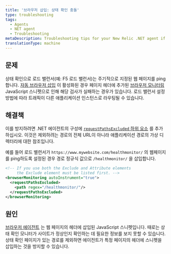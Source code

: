 ```yaml
---
title: '브라우저 삽입: 상태 확인 충돌'
type: troubleshooting
tags:
  - Agents
  - NET agent
  - Troubleshooting
metaDescription: Troubleshooting tips for your New Relic .NET agent if your webpage health check is failing.
translationType: machine
---
```


## 문제

상태 확인으로 로드 밸런서(예: F5 로드 밸런서)는 주기적으로 지정된 웹 페이지를 ping합니다. [자동 브라우저 삽입](/docs/agents/net-agent/additional-installation/new-relic-browser-net-agent) 이 활성화된 경우 페이지 헤더에 추가된 [브라우저 모니터링](/docs/browser/new-relic-browser/getting-started/introduction-new-relic-browser) JavaScript 스니펫으로 인해 해당 검사가 실패하는 경우가 있습니다. 로드 밸런서 설정 방법에 따라 트래픽이 다른 애플리케이션 인스턴스로 라우팅될 수 있습니다.

## 해결책

이를 방지하려면 .NET 에이전트의 구성에 [`requestPathsExcluded` 하위 요소](/docs/agents/net-agent/configuration/net-agent-configuration#browser-path-exclusion) 를 추가하십시오. 이것은 제외하려는 경로의 전체 URL이 아니라 애플리케이션 경로의 가상 디렉터리에 대한 참조입니다.

예를 들어 로드 밸런서가 `https://www.mywebsite.com/healthmonitor/` 의 웹페이지를 ping하도록 설정된 경우 경로 정규식 값으로 `/healthmonitor/` 을 삽입합니다.

```xml
<!-- If you use both the Exclude and Attribute elements
     the Exclude element must be listed first. -->
<browserMonitoring autoInstrument="true">
  <requestPathsExcluded>
    <path regex="/healthmonitor/"/>
  </requestPathsExcluded>
</browserMonitoring>
```

## 원인

[브라우저 에이전트](/docs/browser/new-relic-browser/installation/install-new-relic-browser-agent) 는 웹 페이지의 헤더에 삽입된 JavaScript 스니펫입니다. 때로는 상태 확인 모니터가 사이트가 정상인지 확인하는 데 필요한 정보를 보지 못할 수 있습니다. 상태 확인 페이지가 있는 경로를 제외하면 에이전트가 특정 페이지의 헤더에 스니펫을 삽입하는 것을 방지할 수 있습니다.